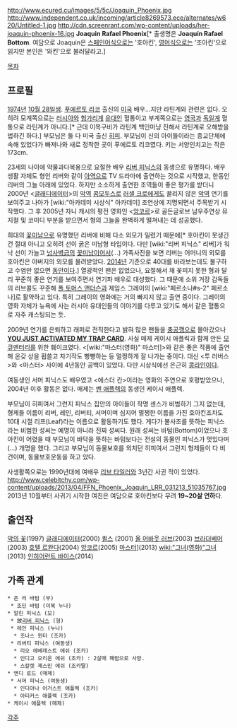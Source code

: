 http://www.ecured.cu/images/5/5c/Joaquin_Phoenix.jpg
http://www.independent.co.uk/incoming/article8269573.ece/alternates/w620/Untitled-1.jpg
http://cdn.screenrant.com/wp-content/uploads/her-joaquin-phoenix-16.jpg
'''Joaquin Rafael Phoenix'''[* 출생명은 '''Joaquín Rafael Bottom'''. 여담으로 Joaquin은 [[스페인어]]식으로는 '호아킨', [[영어]]식으로는 '조아킨'으로 읽지만 본인은 '와킨'으로 불러달라고.]

[[목차]]
== 프로필 ==
[[1974년]] [[10월 28일]]생. [[푸에르토 리코]] 출신의 [[미국]] 배우...지만 라틴계와 관련은 없다. 오히려 모계쪽으로는 [[러시아]]와 [[헝가리]]계 [[유대인]] 혈통이고 부계쪽으로는 [[영국]]과 [[독일]]계 혈통으로 라틴계가 아니다.[* 근데 이목구비가 라틴계 백인마냥 진해서 라틴계로 오해받을 법하긴 하다.] 부모님은 둘 다 미국 출신 [[히피]]. 부모님이 신의 아이들이라는 종교단체에 속해 있었다가 빠져나와 새로 정착한 곳이 푸에르토 리코였다. 키는 서양인치고는 작은 173cm.

23세의 나이에 약물과다복용으로 요절한 배우 [[리버 피닉스]]의 동생으로 유명하다. 배우 생활 자체도 형인 리버와 같이 [[아역]]으로 TV 드라마에 출연하는 것으로 시작했고, 한동안 리버의 그늘 아래에 있었다. 하지만 소소하게 출연한 조역들이 좋은 평가를 받더니 2000년 <[[글래디에이터]]>의 [[악역]] [[콤모두스]]로 [[러셀 크로]]에게도 꿀리지 않은 [[악역]] 연기를 보여주고 나아가 [wiki:"아카데미 시상식" 아카데미] 조연상에 지명되면서 주목받기 시작했다. 그 후 2005년 자니 캐시의 평전 영화인 <[[앙코르]]>로 골든글로브 남우주연상 뮤지컬 및 코미디 부분을 받으면서 형의 그늘을 완벽하게 떨쳐내는 데 성공했다.

희대의 [[꽃미남]]으로 유명했던 리버에 비해 다소 외모가 밀렸기 때문에[* 호아킨이 못생긴 건 절대 아니고 오히려 선이 굵은 미남형 타입이다. 다만 [wiki:"리버 피닉스" 리버]가 워낙 선이 가늘고 [[넘사벽]]급의 [[꽃미남]]이어서(…) 가족사진을 보면 리버는 어머니의 외모를 호아킨은 아버지의 외모를 물려받았다. [[2014년]] 기준으로 40대를 바라보는데도 불구하고 수염만 없으면 [[동안]]이다.] 열광적인 팬은 없었으나, 요절해서 채 꽃피지 못한 형과 달리 꾸준히 좋은 연기를 보여주면서 연기파 배우로 대성했다. 그 때문에 소위 거장 감독들의 러브콜도 꾸준해 [[폴 토머스 앤더슨]]과 제임스 그레이의 [wiki:"페르소나#s-2" 페르소나]로 활약하고 있다. 특히 그레이의 영화에는 거의 빠지지 않고 출연 중이다. 그레이의 영화 자체가 뉴욕에 사는 러시아 유대인들의 이야기를 다루고 있기도 해서 같은 혈통으로 자주 캐스팅되는 듯.

2009년 연기를 은퇴하고 래퍼로 전직한다고 밝혀 많은 팬들을 [[충공깽]]으로 몰아갔으나 '''[[YOU JUST ACTIVATED MY TRAP CARD]]'''. 사실 매제 케이시 애플릭과 함께 만든 [[모큐멘터리]]를 위한 훼이크였다. <[wiki:"마스터(영화)" 마스터]>와 같은 좋은 작품에 출연해 온갖 상을 휩쓸고 차기작도 빵빵하는 등 멀쩡하게 잘 나가는 중이다. 대신 <투 러버스>와 <마스터> 사이에 4년동안 공백이 있었다. 다만 시상식에선 은근히 [[콩라인]]이다. 

여동생인 서머 피닉스도 배우였고 <에스더 칸>이라는 영화의 주연으로 호평받았으나, 2004년 이후 활동은 없다. 매제는 [[벤 애플렉]]의 동생인 케이시 애플렉.

부모님이 히피여서 그런지 피닉스 집안의 아이들이 작명 센스가 비범하기 그지 없는데, 형제들 이름이 리버, 레인, 리버티, 서머이며 심지어 멀쩡한 이름을 가진 호아킨조차도 10대 시절 리프(Leaf)라는 이름으로 활동하기도 했다. 게다가 불사조를 뜻하는 피닉스라는 비범한 성씨는 예명이 아니라 진짜 성씨다. 원래 성씨는 바텀(Bottom)이었으나 호아킨이 어렸을 때 부모님이 바닥을 뜻하는 바텀보다는 전설의 동물인 피닉스가 멋있다며(…) 개명을 했다. 그리고 부모님이 동물보호를 외치던 히피여서 그런지 형제들이 다 비건이며, 동물보호운동을 하고 았다. 

사생활쪽으로는 1990년대에 여배우 [[리브 타일러]]와 3년간 사귄 적이 있었다. 
http://www.celebitchy.com/wp-content/uploads/2013/04/FFN_Phoenix_Joaquin_LRR_031213_51035767.jpg
2013년 10월부터 사귀기 시작한 여친은 여담으로 호아킨보다 무려 '''19~20살 연하'''다.

== 출연작 ==
[[악의 꽃]](1997)
[[글래디에이터]](2000)
[[퀼스]] (2001)
[[올 어바웃 러브]](2003)
[[브라더베어]](2003)
[[호텔 르완다]](2004)
[[앙코르]](2005)
[[마스터(영화)|마스터]]](2013)
[[wiki:"그녀(영화)"그녀]](2013)
[[인히어런트 바이스]](2014)

== 가족 관계 ==
 * 존 리 바텀 (부)
  * 조딘 바텀 (이복 누나)
 * 알린 피닉스 (모)
  * 故[[리버 피닉스]] (형)
  * 레인 피닉스 (누나)
   * 조나스 윈터 (조카)
  * 리버티 피닉스 (여동생)
   * 리오 에베레스트 에쉬 (조카)
   * 인디고 오리온 에쉬 (조카) : 2살때 폐렴으로 사망.
   * 스칼렛 제스민 에쉬 (조카딸)
 * 엔디 로드 (매제)
  * 서머 피닉스 (여동생)
   * 인디아나 어거스트 애플렉 (조카) 
   * 아티커스 애플렉 (조카) 
 * 케이시 애플렉 (매제)

[[각주]]
